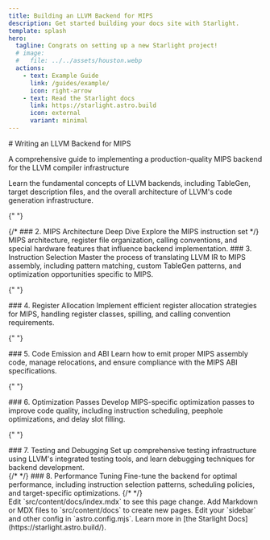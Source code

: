 ```yaml
---
title: Building an LLVM Backend for MIPS
description: Get started building your docs site with Starlight.
template: splash
hero:
  tagline: Congrats on setting up a new Starlight project!
  # image:
  #   file: ../../assets/houston.webp
  actions:
    - text: Example Guide
      link: /guides/example/
      icon: right-arrow
    - text: Read the Starlight docs
      link: https://starlight.astro.build
      icon: external
      variant: minimal
---
```



<div className="page-gradient"></div>
<div className="content-wrapper">
<div className="hero-section">
  # Writing an LLVM Backend for MIPS

  <p>
    A comprehensive guide to implementing a production-quality MIPS backend for
    the LLVM compiler infrastructure
  </p>
</div>

<CardGrid stagger>
  <BlurCard title="LLVM Basics" icon="seti:code-climate">
    Learn the fundamental concepts of LLVM backends, including TableGen, target description files, and the overall architecture of LLVM's code generation infrastructure.
  </BlurCard>

{" "}

<BlurCard title="MIPS Architecture" icon="seti:asm">
  {/* ### 2. MIPS Architecture Deep Dive Explore the MIPS instruction set */}
  MIPS architecture, register file organization, calling conventions, and special
  hardware features that influence backend implementation.
</BlurCard>

<Card>
  ### 3. Instruction Selection Master the process of translating LLVM IR to MIPS
  assembly, including pattern matching, custom TableGen patterns, and
  optimization opportunities specific to MIPS.
</Card>

{" "}

<Card>
  ### 4. Register Allocation Implement efficient register allocation strategies
  for MIPS, handling register classes, spilling, and calling convention
  requirements.
</Card>

{" "}

<Card>
  ### 5. Code Emission and ABI Learn how to emit proper MIPS assembly code,
  manage relocations, and ensure compliance with the MIPS ABI specifications.
</Card>

{" "}

<Card>
  ### 6. Optimization Passes Develop MIPS-specific optimization passes to
  improve code quality, including instruction scheduling, peephole
  optimizations, and delay slot filling.
</Card>

{" "}

<Card className="custom-card">
  ### 7. Testing and Debugging Set up comprehensive testing infrastructure using
  LLVM's integrated testing tools, and learn debugging techniques for backend
  development.
</Card>

<div className="custom-card">
  {/* <Card > */}
    ### 8. Performance Tuning
    Fine-tune the backend for optimal performance, including instruction selection patterns, scheduling policies, and target-specific optimizations.
  {/* </Card> */}
  </div>
</CardGrid>
</div>

<CardGrid stagger>
  <Card title="Update content" icon="pencil">
    Edit `src/content/docs/index.mdx` to see this page change.
  </Card>
  <Card title="Add new content" icon="add-document">
    Add Markdown or MDX files to `src/content/docs` to create new pages.
  </Card>
  <Card title="Configure your site" icon="setting">
    Edit your `sidebar` and other config in `astro.config.mjs`.
  </Card>
  <Card title="Read the docs" icon="open-book">
    Learn more in [the Starlight Docs](https://starlight.astro.build/).
  </Card>
</CardGrid>
